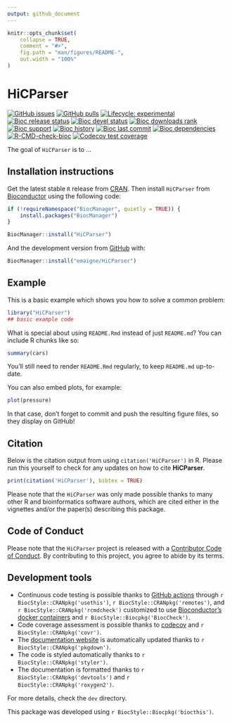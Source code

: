 ```yaml
---
output: github_document
---
```


<!-- README.md is generated from README.Rmd. Please edit that file -->

```r
knitr::opts_chunk$set(
    collapse = TRUE,
    comment = "#>",
    fig.path = "man/figures/README-",
    out.width = "100%"
)
```

# HiCParser

<!-- badges: start -->
[![GitHub issues](https://img.shields.io/github/issues/emaigne/HiCParser)](https://github.com/emaigne/HiCParser/issues)
[![GitHub pulls](https://img.shields.io/github/issues-pr/emaigne/HiCParser)](https://github.com/emaigne/HiCParser/pulls)
[![Lifecycle: experimental](https://img.shields.io/badge/lifecycle-experimental-orange.svg)](https://lifecycle.r-lib.org/articles/stages.html#experimental)
[![Bioc release status](http://www.bioconductor.org/shields/build/release/bioc/HiCParser.svg)](https://bioconductor.org/checkResults/release/bioc-LATEST/HiCParser)
[![Bioc devel status](http://www.bioconductor.org/shields/build/devel/bioc/HiCParser.svg)](https://bioconductor.org/checkResults/devel/bioc-LATEST/HiCParser)
[![Bioc downloads rank](https://bioconductor.org/shields/downloads/release/HiCParser.svg)](http://bioconductor.org/packages/stats/bioc/HiCParser/)
[![Bioc support](https://bioconductor.org/shields/posts/HiCParser.svg)](https://support.bioconductor.org/tag/HiCParser)
[![Bioc history](https://bioconductor.org/shields/years-in-bioc/HiCParser.svg)](https://bioconductor.org/packages/release/bioc/html/HiCParser.html#since)
[![Bioc last commit](https://bioconductor.org/shields/lastcommit/devel/bioc/HiCParser.svg)](http://bioconductor.org/checkResults/devel/bioc-LATEST/HiCParser/)
[![Bioc dependencies](https://bioconductor.org/shields/dependencies/release/HiCParser.svg)](https://bioconductor.org/packages/release/bioc/html/HiCParser.html#since)
[![R-CMD-check-bioc](https://github.com/emaigne/HiCParser/actions/workflows/R-CMD-check-bioc.yaml/badge.svg)](https://github.com/emaigne/HiCParser/actions/workflows/R-CMD-check-bioc.yaml)
[![Codecov test coverage](https://codecov.io/gh/emaigne/HiCParser/branch/devel/graph/badge.svg)](https://app.codecov.io/gh/emaigne/HiCParser?branch=devel)
<!-- badges: end -->

The goal of `HiCParser` is to ...

## Installation instructions

Get the latest stable `R` release from [CRAN](http://cran.r-project.org/). Then install `HiCParser` from [Bioconductor](http://bioconductor.org/) using the following code:

```r
if (!requireNamespace("BiocManager", quietly = TRUE)) {
    install.packages("BiocManager")
}

BiocManager::install("HiCParser")
```

And the development version from [GitHub](https://github.com/emaigne/HiCParser) with:

```r
BiocManager::install("emaigne/HiCParser")
```
## Example

This is a basic example which shows you how to solve a common problem:

```r
library("HiCParser")
## basic example code
```

What is special about using `README.Rmd` instead of just `README.md`? You can include R chunks like so:

```r
summary(cars)
```

You'll still need to render `README.Rmd` regularly, to keep `README.md` up-to-date.

You can also embed plots, for example:

```r
plot(pressure)
```

In that case, don't forget to commit and push the resulting figure files, so they display on GitHub!

## Citation

Below is the citation output from using `citation('HiCParser')` in R. Please
run this yourself to check for any updates on how to cite __HiCParser__.

```r
print(citation('HiCParser'), bibtex = TRUE)
```

Please note that the `HiCParser` was only made possible thanks to many other R and bioinformatics software authors, which are cited either in the vignettes and/or the paper(s) describing this package.

## Code of Conduct

Please note that the `HiCParser` project is released with a [Contributor Code of Conduct](http://bioconductor.org/about/code-of-conduct/). By contributing to this project, you agree to abide by its terms.

## Development tools

* Continuous code testing is possible thanks to [GitHub actions](https://www.tidyverse.org/blog/2020/04/usethis-1-6-0/)  through `r BiocStyle::CRANpkg('usethis')`, `r BiocStyle::CRANpkg('remotes')`, and `r BiocStyle::CRANpkg('rcmdcheck')` customized to use [Bioconductor's docker containers](https://www.bioconductor.org/help/docker/) and `r BiocStyle::Biocpkg('BiocCheck')`.
* Code coverage assessment is possible thanks to [codecov](https://codecov.io/gh) and `r BiocStyle::CRANpkg('covr')`.
* The [documentation website](http://emaigne.github.io/HiCParser) is automatically updated thanks to `r BiocStyle::CRANpkg('pkgdown')`.
* The code is styled automatically thanks to `r BiocStyle::CRANpkg('styler')`.
* The documentation is formatted thanks to `r BiocStyle::CRANpkg('devtools')` and `r BiocStyle::CRANpkg('roxygen2')`.

For more details, check the `dev` directory.

This package was developed using `r BiocStyle::Biocpkg('biocthis')`.


